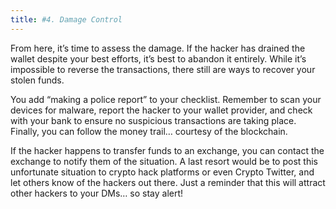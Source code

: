 ```yaml
---
title: #4. Damage Control
---
```


From here, it’s time to assess the damage. If the hacker has drained the wallet despite your best efforts, it’s best to abandon it entirely. While it’s impossible to reverse the transactions, there still are ways to recover your stolen funds.

You add “making a police report” to your checklist. Remember to scan your devices for malware, report the hacker to your wallet provider, and check with your bank to ensure no suspicious transactions are taking place. Finally, you can follow the money trail… courtesy of the blockchain.

If the hacker happens to transfer funds to an exchange, you can contact the exchange to notify them of the situation. A last resort would be to post this unfortunate situation to crypto hack platforms or even Crypto Twitter, and let others know of the hackers out there. Just a reminder that this will attract other hackers to your DMs… so stay alert!
